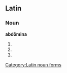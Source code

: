 ==Latin==

===Noun===
'''abdōmina''' {{n}}

# {{inflection of|abdomen|abdōmen|nom|p|lang=la}}
# {{inflection of|abdomen|abdōmen|acc|p|lang=la}}
# {{inflection of|abdomen|abdōmen|voc|p|lang=la}}

[[Category:Latin noun forms]]